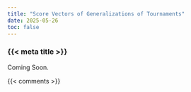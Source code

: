 ```yaml
---
title: "Score Vectors of Generalizations of Tournaments"
date: 2025-05-26
toc: false
---
```


### {{< meta title >}}

Coming Soon.



{{< comments >}}